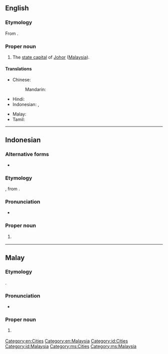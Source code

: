 ==English==
{{wikipedia}}

===Etymology===
From {{etyl|ms|en}} {{m|ms|Johor Bahru}}.

===Proper noun===
{{en-proper noun|head=Johor Bahru}}

# The [[state capital]] of [[Johor]] ([[Malaysia]]).

====Translations====
{{trans-top|capital of Johor}}
* Chinese:
*: Mandarin: {{t|cmn|[[新山]][[市]]|tr=Xīnshān shì}}
* Hindi: {{t|hi|जोहोर बाहरू}}
* Indonesian: {{t|id|Johor Baru}}, {{t|id|Johor Bahru}}
{{trans-mid}}
* Malay: {{t|ms|Johor Bahru}}
* Tamil: {{t|ta|ஜொகூர் பாரு|sc=Hans}}
{{trans-bottom}}

[[Category:en:Cities]]
[[Category:en:Malaysia]]

----

==Indonesian==
{{wikipedia|lang=id}}

===Alternative forms===
* {{l|id|Johor Baru}}

===Etymology===
{{compound|id|Johor|bahru|gloss2=new}}, from {{etyl|ms|id}} {{m|ms|Johor Bahru}}.

===Pronunciation===
* {{IPA|/d͡ʒoho(r) bahru/|lang=id}}

===Proper noun===
{{head|id|proper noun}}

# {{l|en|Johor Bahru}} {{qualifier|capital of Johor}}

[[Category:id:Cities]]
[[Category:id:Malaysia]]

----

==Malay==
{{wikipedia|lang=ms}}

===Etymology===
{{compound|ms|Johor|bahru|gloss2=new}}.

===Pronunciation===
* {{IPA|/d͡ʒoho(r) bahru/|lang=ms}}

===Proper noun===
{{head|ms|proper noun|head=[[Johor]] [[bahru|Bahru]]}}

# {{l|en|Johor Bahru}} {{qualifier|capital of Johor}}

[[Category:ms:Cities]]
[[Category:ms:Malaysia]]
